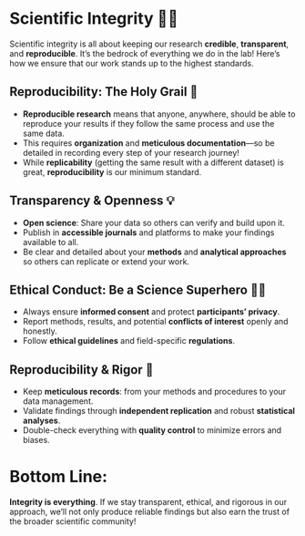 # Scientific Integrity 🧑‍🔬 {.unnumbered}

Scientific integrity is all about keeping our research **credible**, **transparent**, and **reproducible**. It’s the bedrock of everything we do in the lab! Here’s how we ensure that our work stands up to the highest standards.

## Reproducibility: The Holy Grail 🔄

* **Reproducible research** means that anyone, anywhere, should be able to reproduce your results if they follow the same process and use the same data.
* This requires **organization** and **meticulous documentation**—so be detailed in recording every step of your research journey!
* While **replicability** (getting the same result with a different dataset) is great, **reproducibility** is our minimum standard.

## Transparency & Openness 💡

* **Open science**: Share your data so others can verify and build upon it.
* Publish in **accessible journals** and platforms to make your findings available to all.
* Be clear and detailed about your **methods** and **analytical approaches** so others can replicate or extend your work.

## Ethical Conduct: Be a Science Superhero 🦸‍♂️

* Always ensure **informed consent** and protect **participants' privacy**.
* Report methods, results, and potential **conflicts of interest** openly and honestly.
* Follow **ethical guidelines** and field-specific **regulations**.

## Reproducibility & Rigor 🧐

* Keep **meticulous records**: from your methods and procedures to your data management.
* Validate findings through **independent replication** and robust **statistical analyses**.
* Double-check everything with **quality control** to minimize errors and biases.


# Bottom Line:

**Integrity is everything**. If we stay transparent, ethical, and rigorous in our approach, we’ll not only produce reliable findings but also earn the trust of the broader scientific community!
